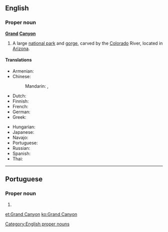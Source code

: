 ==English==
{{wikipedia}}

===Proper noun===
'''[[grand|Grand]] [[canyon|Canyon]]'''

# A large [[national park]] and [[gorge]], carved by the [[Colorado]] River, located in [[Arizona]].

====Translations====
{{trans-top|large national park and gorge}}
* Armenian: {{t|hy|Գրանդ Կանյոն}}
* Chinese:
*: Mandarin: {{t+|cmn|科羅拉多大峽谷|sc=Hani}}, {{t|cmn|科罗拉多大峡谷|tr=Kēluólāduō Dàxiágǔ|sc=Hani}}
* Dutch: {{t|nl|Grand Canyon}}
* Finnish: {{t|fi|Grand Canyon}}
* French: {{t|fr|Grand Canyon|m}}
* German: {{t|de|Grand Canyon|m}}
* Greek: {{t|el|Γκραν Κάνυον|n}}
{{trans-mid}}
* Hungarian: {{t|hu|Grand Canyon}}
* Japanese: {{t|ja|グランドキャニオン|tr=Gurando-Kyanion}}
* Navajo: {{t|nv|Bidááʼ Haʼaztʼiʼ Tsékooh}}
* Portuguese: {{t|pt|Grand Canyon|m}}
* Russian: {{t|ru|Гранд-Каньо́н|m}}
* Spanish: {{t|es|Gran Cañón|m}}
* Thai: {{t|th|แกรนด์แคนยอน|tr=graen-kaenyon}}
{{trans-bottom}}

[[Category:English proper nouns]]

----

==Portuguese==

===Proper noun===
{{pt-proper noun|m}}

# {{place|pt|canyon/and/national park|c/United States|t1=Grand Canyon}}

[[et:Grand Canyon]]
[[ko:Grand Canyon]]